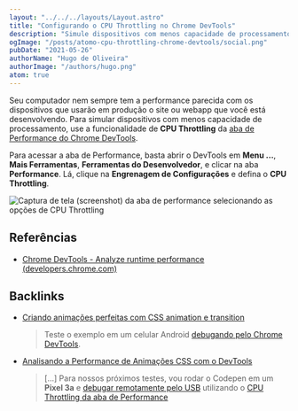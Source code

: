 ```yaml
---
layout: "../../../layouts/Layout.astro"
title: "Configurando o CPU Throttling no Chrome DevTools"
description: "Simule dispositivos com menos capacidade de processamento com o CPU Throttling do Chrome DevTools"
ogImage: "/posts/atomo-cpu-throttling-chrome-devtools/social.png"
pubDate: "2021-05-26"
authorName: "Hugo de Oliveira"
authorImage: "/authors/hugo.png"
atom: true
---
```


Seu computador nem sempre tem a performance parecida com os dispositivos que usarão em produção o site ou webapp que você está desenvolvendo. Para simular dispositivos com menos capacidade de processamento, use a funcionalidade de **CPU Throttling** da [aba de Performance do Chrome DevTools](https://triangulo.dev/posts/atomo-aba-performance-devtools).

Para acessar a aba de Performance, basta abrir o DevTools em **Menu ...**, **Mais Ferramentas**, **Ferramentas do Desenvolvedor**, e clicar na aba **Performance**. Lá, clique na **Engrenagem de Configurações** e defina o **CPU Throttling**.

![Captura de tela (screenshot) da aba de performance selecionando as opções de CPU Throttling](/posts/atomo-cpu-throttling-chrome-devtools/performance-chrome-devtools-cpu-throttling.png)

## Referências

- [Chrome DevTools - Analyze runtime performance (developers.chrome.com)](https://developer.chrome.com/docs/devtools/evaluate-performance/)

## Backlinks

- [Criando animações perfeitas com CSS animation e transition](https://triangulo.dev/posts/criando-animacoes-perfeitas-com-css)
  > Teste o exemplo em um celular Android [debugando pelo Chrome DevTools](https://triangulo.dev/posts/atomo-debugar-chrome-do-android-devtools).
- [Analisando a Performance de Animações CSS com o DevTools](https://triangulo.dev/posts/analisando-performance-chrome-devtools)
  > [...] Para nossos próximos testes, vou rodar o Codepen em um **Pixel 3a** e [debugar remotamente pelo USB](https://triangulo.dev/posts/atomo-debugar-chrome-do-android-devtools) utilizando o [CPU Throttling da aba de Performance](https://triangulo.dev/posts/atomo-cpu-throttling-chrome-devtools)
